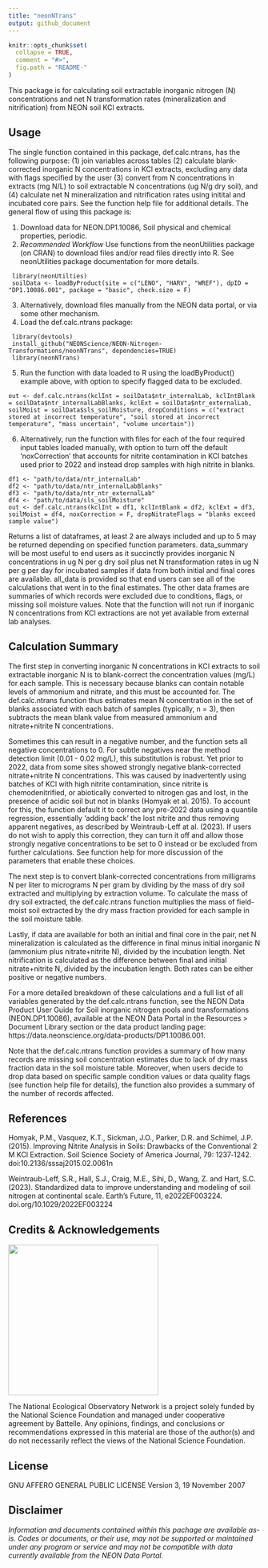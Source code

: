 ```yaml
---
title: "neonNTrans"
output: github_document
---
```


<!-- README.md is generated from README.Rmd. Please edit that file -->

```r
knitr::opts_chunk$set(
  collapse = TRUE,
  comment = "#>",
  fig.path = "README-"
)

```
<!-- ****** Description ****** -->

This package is for calculating soil extractable inorganic nitrogen (N) concentrations and net N transformation rates (mineralization and nitrification) from NEON soil KCl extracts.

<!-- ****** Usage ****** -->
## Usage
The single function contained in this package, def.calc.ntrans, has the following purpose: (1) join variables across tables (2) calculate blank-corrected inorganic N concentrations in KCl extracts, excluding any data with flags specified by the user (3) convert from N concentrations in extracts (mg N/L) to soil extractable N concentrations (ug N/g dry soil), and (4) calculate net N mineralization and nitrification rates using initital and incubated core pairs. See the function help file for additional details. The general flow of using this package is:

1. Download data for NEON.DP1.10086, Soil physical and chemical properties, periodic.
2. _Recommended Workflow_ Use functions from the neonUtilities package (on CRAN) to download files and/or read files directly into R. See neonUtilities package documentation for more details.
```
 library(neonUtilties)  
 soilData <- loadByProduct(site = c("LENO", "HARV", "WREF"), dpID = "DP1.10086.001", package = "basic", check.size = F)
```
3. Alternatively, download files manually from the NEON data portal, or via some other mechanism.
4. Load the def.calc.ntrans package:  
```
 library(devtools) 
 install_github("NEONScience/NEON-Nitrogen-Transformations/neonNTrans", dependencies=TRUE)  
 library(neonNTrans)  
```
5. Run the function with data loaded to R using the loadByProduct() example above, with option to specify flagged data to be excluded.
```
out <- def.calc.ntrans(kclInt = soilData$ntr_internalLab, kclIntBlank = soilData$ntr_internalLabBlanks, kclExt = soilData$ntr_externalLab, soilMoist = soilData$sls_soilMoisture, dropConditions = c("extract stored at incorrect temperature", "soil stored at incorrect temperature", "mass uncertain", "volume uncertain"))
```
6. Alternatively, run the function with files for each of the four required input tables loaded manually, with option to turn off the default 'noxCorrection' that accounts for nitrite contamination in KCl batches used prior to 2022 and instead drop samples with high nitrite in blanks. 

```
df1 <- "path/to/data/ntr_internalLab"
df2 <- "path/to/data/ntr_internalLabBlanks"
df3 <- "path/to/data/ntr_ntr_externalLab"
df4 <- "path/to/data/sls_soilMoisture"
out <- def.calc.ntrans(kclInt = df1, kclIntBlank = df2, kclExt = df3, soilMoist = df4, noxCorrection = F, dropNitrateFlags = "blanks exceed sample value") 
```
Returns a list of dataframes, at least 2 are always included and up to 5 may be returned depending on specified function parameters. data_summary will be most useful to end users as it succinctly provides inorganic N concentrations in ug N per g dry soil plus net N transformation rates in ug N per g per day for incubated samples if data from both initial and final cores are available. all_data is provided so that end users can see all of the calculations that went in to the final estimates. The other data frames are summaries of which records were excluded due to conditions, flags, or missing soil moisture values. Note that the function will not run if inorganic N concentrations from KCl extractions are not yet available from external lab analyses.

<!-- ****** Calculation Summary ****** -->
## Calculation Summary
The first step in converting inorganic N concentrations in KCl extracts to soil extractable inorganic N is to  blank-correct the concentration values (mg/L) for each sample. This is necessary because blanks can contain notable levels of ammonium and nitrate, and this must be accounted for. The def.calc.ntrans function thus estimates mean N concentration in the set of blanks associated with each batch of samples (typically, n = 3), then subtracts the mean blank value from measured ammonium and nitrate+nitrite N concentrations. 

Sometimes this can result in a negative number, and the function sets all negative concentrations to 0. For subtle negatives near the method detection limit (0.01 - 0.02 mg/L), this substitution is robust. Yet prior to 2022, data from some sites showed strongly negative blank-corrected nitrate+nitrite N concentrations. This was caused by inadvertently using batches of KCl with high nitrite contamination, since nitrite is chemodenitrified, or abiotically converted to nitrogen gas and lost, in the presence of acidic soil but not in blanks (Homyak et al. 2015). To account for this, the function default it to correct any pre-2022 data using a quantile regression, essentially 'adding back' the lost nitrite and thus removing apparent negatives, as described by Weintraub-Leff at al. (2023). If users do not wish to apply this correction, they can turn it off and allow those strongly negative concentrations to be set to 0 instead or be excluded from further calculations. See function help for more discussion of the parameters that enable these choices.

The next step is to convert blank-corrected concentrations from milligrams N per liter to micrograms N per gram by dividing by the mass of dry soil extracted and multiplying by extraction volume. To calculate the mass of dry soil extracted, the def.calc.ntrans function multiplies the mass of field-moist soil extracted by the dry mass fraction provided for each sample in the soil moisture table.

Lastly, if data are available for both an initial and final core in the pair, net N mineralization is calculated as the difference in final minus initial inorganic N (ammonium plus nitrate+nitrite N), divided by the incubation length. Net nitrification is calculated as the difference between final and initial nitrate+nitrite N, divided by the incubation length. Both rates can be either positive or negative numbers.

For a more detailed breakdown of these calculations and a full list of all variables generated by the def.calc.ntrans function, see the NEON Data Product User Guide for Soil inorganic nitrogen pools and transformations (NEON.DP1.10086), available at the NEON Data Portal in the Resources > Document Library section or the data product landing page: https://data.neonscience.org/data-products/DP1.10086.001.

Note that the def.calc.ntrans function provides a summary of how many records are missing soil concentration estimates due to lack of dry mass fraction data in the soil moisture table. Moreover, when users decide to drop data based on specific sample condition values or data quality flags (see function help file for details), the function also provides a summary of the number of records affected.

<!-- ****** References ****** -->
## References

Homyak, P.M., Vasquez, K.T., Sickman, J.O., Parker, D.R. and Schimel, J.P. (2015). Improving Nitrite Analysis in Soils: Drawbacks of the Conventional 2 M KCl Extraction. Soil Science Society of America Journal, 79: 1237‐1242. doi:10.2136/sssaj2015.02.0061n

Weintraub-Leff, S.R., Hall, S.J., Craig, M.E., Sihi, D., Wang, Z. and Hart, S.C. (2023). Standardized data to improve understanding and modeling of soil nitrogen at continental scale. Earth's Future, 11, e2022EF003224. doi.org/10.1029/2022EF003224


<!-- ****** Acknowledgements ****** -->
## Credits & Acknowledgements

<!-- HTML tags to produce image, resize, add hyperlink. -->
<!-- ONLY WORKS WITH HTML or GITHUB documents -->
<a href="http://www.neonscience.org/">
<img src="logo.png" width="300px" />
</a>


<!-- Acknowledgements text -->
The National Ecological Observatory Network is a project solely funded by the National Science Foundation and managed under cooperative agreement by Battelle. Any opinions, findings, and conclusions or recommendations expressed in this material are those of the author(s) and do not necessarily reflect the views of the National Science Foundation.



<!-- ****** License ****** -->
## License

GNU AFFERO GENERAL PUBLIC LICENSE Version 3, 19 November 2007



<!-- ****** Disclaimer ****** -->
## Disclaimer

*Information and documents contained within this pachage are available as-is. Codes or documents, or their use, may not be supported or maintained under any program or service and may not be compatible with data currently available from the NEON Data Portal.*